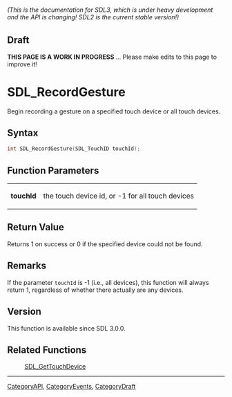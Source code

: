 ====== (This is the documentation for SDL3, which is under heavy development and the API is changing! SDL2 is the current stable version!) ======

== Draft ==

'''THIS PAGE IS A WORK IN PROGRESS''' ... Please make edits to this page to improve it!



<!-- #*^*^*^*^*See https://wiki.libsdl.org/SGFunctions for details on editing this page*^*^*^*^* -->
= SDL_RecordGesture =

Begin recording a gesture on a specified touch device or all touch devices.

== Syntax ==

<syntaxhighlight lang='c'>
int SDL_RecordGesture(SDL_TouchID touchId);
</syntaxhighlight>

== Function Parameters ==

{|
|'''touchId'''
|the touch device id, or -1 for all touch devices
|}

== Return Value ==

Returns 1 on success or 0 if the specified device could not be found.

== Remarks ==

If the parameter <code>touchId</code> is -1 (i.e., all devices), this
function will always return 1, regardless of whether there actually are any
devices.

== Version ==

This function is available since SDL 3.0.0.

== Related Functions ==

:[[SDL_GetTouchDevice]]

----
[[CategoryAPI]], [[CategoryEvents]], [[CategoryDraft]]
<!-- #See the Style Guide for instructions on editing the footer. -->



